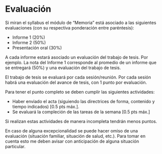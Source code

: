 # Evaluación

Si miran el syllabus el módulo de "Memoria" está asociado a las siguientes evaluaciones (con su respectiva ponderación entre paréntesis):

- Informe 1 (20%)
- Informe 2 (50%)
- Presentación oral (30%)

A cada informe estará asociado un evaluación del trabajo de tesis.
Por ejemplo. La nota del Informe 1 corresponde al promedio de un informe que se entregará (50%) y una evaluación del trabajo de tesis.

El trabajo de tesis se evaluará por cada sesión/reunión.
Por cada sesión habrá una evaluación del avance de tesis, con 1 punto por evaluación.

Para tener el punto completo se deben cumplir las siguientes actividades:

- Haber enviado el acta (siguiendo las directrices de forma, contenido y tiempo indicados) [0.5 pts máx.].
- Se evaluará la compleción de las tareas de la semana [0.5 pts máx.]

Si realizan estas actividades de manera incompleta tendrán menos puntos.

En caso de alguna excepcionalidad se puede hacer omiso de una evaluación (situación familiar, situación de salud, etc.). Para tomar en cuenta esto me deben avisar con anticipación de alguna situación particular.
